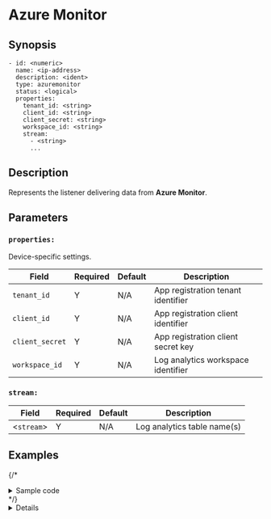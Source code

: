 
# Azure Monitor

## Synopsis

```ssml {5}
- id: <numeric>
  name: <ip-address>
  description: <ident>
  type: azuremonitor
  status: <logical>
  properties:
    tenant_id: <string>
    client_id: <string>
    client_secret: <string>
    workspace_id: <string>
    stream:
      - <string>
      ...
```

## Description

Represents the listener delivering data from **Azure Monitor**.

## Parameters

<BasicConfig />

### `properties:`

Device-specific settings.

|Field|Required|Default|Description|
|---|---|---|---|
|`tenant_id`|Y|N/A|App registration tenant identifier|
|`client_id`|Y|N/A|App registration client identifier|
|`client_secret`|Y|N/A|App registration client secret key|
|`workspace_id`|Y|N/A|Log analytics workspace identifier|

### `stream:`

|Field|Required|Default|Description|
|---|---|---|---|
|&lt;`stream`&gt;|Y|N/A|Log analytics table name(s)|

## Examples

{/* <details>
<summary>Sample code</summary>
```yaml
devices:
  - id: 3343234532
    name: 127.0.0.1
    description: azuremonitor
    type: azuremonitor
    status: false
    properties:
      tenant_id: ""
      client_id: ""
      client_secret: ""
      workspace_id: ""
      stream:
        - "vmetric_CL"
```
</details> */}

<Details summary="Sample Code">
```yaml
devices:
  - id: 3343234532
    name: 127.0.0.1
    description: azuremonitor
    type: azuremonitor
    status: false
    properties:
      tenant_id: ""
      client_id: ""
      client_secret: ""
      workspace_id: ""
      stream:
        - "vmetric_CL"
```
</Details>
